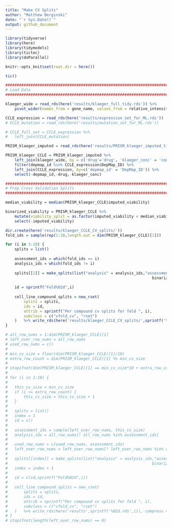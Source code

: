 ```yaml
---
title: "Make CV Splits"
author: "Matthew Berginski"
date: "`r Sys.Date()`"
output: github_document
---
```


```r
library(tidyverse)
library(here)
library(tidymodels)
library(tictoc)
library(doParallel)

knitr::opts_knit$set(root.dir = here())
```

```r
tic()

###############################################################################
# Load Data
###############################################################################

klaeger_wide = read_rds(here('results/klaeger_full_tidy.rds')) %>%
	pivot_wider(names_from = gene_name, values_from = relative_intensity)

CCLE_expression = read_rds(here('results/expression_set_for_ML.rds'))
# CCLE_mutation = read_rds(here('results/mutation_set_for_ML.rds'))

# CCLE_full_set = CCLE_expression %>%
# 	left_join(CCLE_mutation)

PRISM_klaeger_imputed = read_rds(here('results/PRISM_klaeger_imputed_tidy.rds'))

PRISM_klaeger_CCLE = PRISM_klaeger_imputed %>%
	left_join(klaeger_wide, by = c('drug'='drug', 'klaeger_conc' = 'concentration_M')) %>%
	filter(depmap_id %in% CCLE_expression$DepMap_ID) %>%
	left_join(CCLE_expression, by=c('depmap_id' = 'DepMap_ID')) %>%
	select(-depmap_id,-drug,-klaeger_conc)

###############################################################################
# Prep Cross Validation Splits
###############################################################################

median_viability = median(PRISM_klaeger_CCLE$imputed_viability)

binarized_viability = PRISM_klaeger_CCLE %>%
	mutate(viability_split = as.factor(imputed_viability < median_viability)) %>%
	select(-imputed_viability)
```

```r
dir.create(here('results/klaeger_CCLE_CV_splits/'))
fold_ids = sample(rep(1:10,length.out = dim(PRISM_klaeger_CCLE)[1]))

for (i in 1:10) {
	splits = list()
	
	assessment_ids = which(fold_ids == i)
	analysis_ids = which(fold_ids != i)
	
	splits[[1]] = make_splits(list("analysis" = analysis_ids,"assessment" = assessment_ids),
																binarized_viability)
	
	id = sprintf("Fold%02d",i)
	
	cell_line_compound_splits = new_rset(
		splits = splits,
		ids = id,
		attrib = sprintf("Per compound cv splits for fold ", i),
		subclass = c("vfold_cv", "rset")
	)	%>% write_rds(here('results/klaeger_CCLE_CV_splits/',sprintf('%02d.rds',i)), compress = 'gz')
}
```


```r
# all_row_nums = 1:dim(PRISM_klaeger_CCLE)[1]
# left_over_row_nums = all_row_nums
# used_row_nums = c()
# 
# min_cv_size = floor(dim(PRISM_klaeger_CCLE)[1]/10)
# extra_row_count = dim(PRISM_klaeger_CCLE)[1] %% min_cv_size
# 
# stopifnot(dim(PRISM_klaeger_CCLE)[1] == min_cv_size*10 + extra_row_count)
# 
# for (i in 1:10) {
# 	
# 	this_cv_size = min_cv_size
# 	if (i <= extra_row_count) {
# 		this_cv_size = this_cv_size + 1
# 	}
# 	
# 	splits = list()
# 	index = 1
# 	id = c()
# 	
# 	assessment_ids = sample(left_over_row_nums, this_cv_size)
# 	analysis_ids = all_row_nums[! all_row_nums %in% assessment_ids]
# 	
# 	used_row_nums = c(used_row_nums, assessment_ids)
# 	left_over_row_nums = left_over_row_nums[! left_over_row_nums %in% assessment_ids]
# 	
# 	splits[[index]] = make_splits(list("analysis" = analysis_ids,"assessment" = assessment_ids),
# 																binarized_viability)
# 	index = index + 1
# 	
# 	id = c(id,sprintf("Fold%02d",i))
# 	
# 	cell_line_compound_splits = new_rset(
# 		splits = splits,
# 		ids = id,
# 		attrib = sprintf("Per compound cv splits for fold ", i),
# 		subclass = c("vfold_cv", "rset")
# 	)	%>% write_rds(here('results',sprintf('%02d.rds',i)), compress = 'gz')
# }
# stopifnot(length(left_over_row_nums) == 0)
```